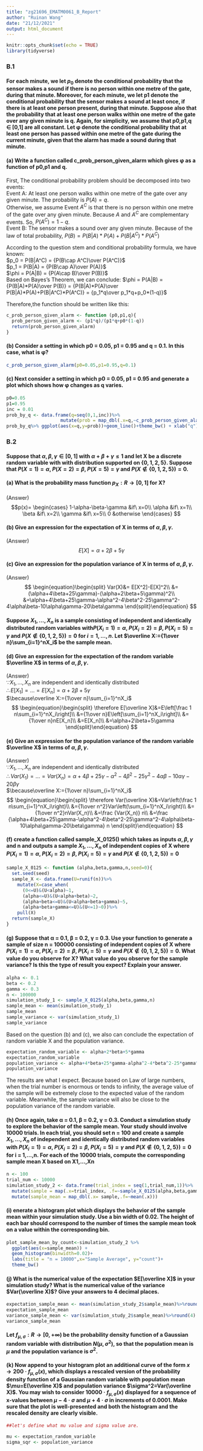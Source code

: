 ```yaml
---
title: "zg21696_EMATM0061_B_Report"
author: "Ruinan Wang"
date: "21/12/2021"
output: html_document
---
```


```r
knitr::opts_chunk$set(echo = TRUE)
library(tidyverse)
```

### B.1
#### For each minute, we let $p_0$ denote the conditional probability that the sensor makes a sound if there is no person within one metre of the gate, during that minute. Moreover, for each minute, we let p1 denote the conditional probability that the sensor makes a sound at least once, if there is at least one person present, during that minute. Suppose also that the probability that at least one person walks within one metre of the gate over any given minute is q. Again, for simplicity, we assume that p0,p1,q ∈ [0,1] are all constant. Let φ denote the conditional probability that at least one person has passed within one metre of the gate during the current minute, given that the alarm has made a sound during that minute.

#### (a) Write a function called c_prob_person_given_alarm which gives φ as a function of p0,p1 and q.

First, The conditional probability problem should be decomposed into two events:  
Event A: At least one person walks within one metre of the gate over any given minute. The probability is $P(A) = q$.  
Otherwise, we assume Event $A^C$ is that there is no person within one metre of the gate over any given minute. Because $A$ and $A^C$ are complementary events. So, $P(A^C) = 1-q$.  
Event B: The sensor makes a sound over any given minute. Because of the law of total probability, $P(B) = P(B|A)*P(A)+P(B|A^C)*P(A^C)$  
 
According to the question stem and conditional probability formula, we have known:  
$p_0 = P(B|A^C) = {P(B\cap A^C)\over P(A^C)}$    
$p_1 = P(B|A) = {P(B\cap A)\over P(A)}$  
$\phi = P(A|B) = {P(A\cap B)\over P(B)}$  
Based on Bayes's Theorem, we can conclude:
$\phi = P(A|B) = {P(B|A)*P(A)\over P(B)} = {P(B|A)*P(A)\over P(B|A)*P(A)+P(B|A^C)*P(A^C)} = {p_1*q\over p_1*q+p_0*(1-q)}$

Therefore,the function should be written like this:
```r
c_prob_person_given_alarm <- function (p0,p1,q){
  prob_person_given_alarm <- (p1*q)/(p1*q+p0*(1-q))
  return(prob_person_given_alarm)
}
```

#### (b) Consider a setting in which p0 = 0.05, p1 = 0.95 and q = 0.1. In this case, what is φ?

```r
c_prob_person_given_alarm(p0=0.05,p1=0.95,q=0.1)
```
#### (c) Next consider a setting in which p0 = 0.05, p1 = 0.95 and generate a plot which shows how φ changes as q varies.

```r
p0=0.05
p1=0.95
inc = 0.01
prob_by_q <- data.frame(q=seq(0,1,inc))%>%
                    mutate(prob = map_dbl(.x=q,~c_prob_person_given_alarm(p0,p1,.x)))
prob_by_q%>% ggplot(aes(x=q,y=prob))+geom_line()+theme_bw() + xlab("q") + ylab("prob_person_given_alarm")
```


### B.2  
#### Suppose that $\alpha ,\beta ,\gamma \in [0, 1]$ with $\alpha +\beta +\gamma ≤ 1$ and let X be a discrete random variable with with distribution supported on $\{0, 1, 2, 5\}$. Suppose that $P (X = 1) = \alpha$, $P(X = 2) = \beta$, $P(X = 5) = \gamma$ and $P(X\notin \{0,1,2,5\}) = 0$.  


#### (a) What is the probability mass function $p_X:R\to [0,1]$ for X?
(Answer)
$$p(x)=
\begin{cases}
1-\alpha-\beta-\gamma &if\ x=0\\
\alpha &if\ x=1\\
\beta &if\ x=2\\
\gamma &if\ x=5\\
0 &otherwise
\end{cases}
$$  

#### (b) Give an expression for the expectation of X in terms of $\alpha, \beta,\gamma$.  
(Answer)
$$E[X] = \alpha+2\beta+5\gamma$$

#### (c) Give an expression for the population variance of X in terms of $\alpha, \beta,\gamma$.  
(Answer)
$$
\begin{equation}\begin{split}
Var(X)&= E[X^2]-E[X]^2\\ 
&=(\alpha+4\beta+25\gamma)-(\alpha+2\beta+5\gamma)^2\\
&=\alpha+4\beta+25\gamma-\alpha^2-4\beta^2-25\gamma^2-4\alpha\beta-10\alpha\gamma-20\beta\gamma
\end{split}\end{equation}
$$  

  

#### Suppose $X_1,...,X_n$ is a sample consisting of independent and identically distributed random variables with$P (X_i = 1) = \alpha$, $P(X_i = 2) = \beta$, $P(X_i = 5) = \gamma$ and $P(X\notin \{0,1,2,5\}) = 0$ for $i=1,...,n$. Let $\overline X:={1\over n}\sum_{i=1}^nX_i$ be the sample mean.

#### (d) Give an expression for the expectation of the random variable $\overline X$ in terms of $\alpha, \beta,\gamma$.
(Answer)  
$\because X_1,...,X_n$ are independent and identically distributed  
$\therefore E[X_1]=...= E[X_n] = \alpha+2\beta+5\gamma$  
$\because\overline X:={1\over n}\sum_{i=1}^nX_i$  
$$
\begin{equation}\begin{split}
\therefore
E[\overline X]&=E\left[\frac 1 n\sum_{i=1}^nX_i\right]\\
&={1\over n}E\left[\sum_{i=1}^nX_i\right]\\
&={1\over n}nE[X_n]\\
&=E[X_n]\\
&=\alpha+2\beta+5\gamma
\end{split}\end{equation}
$$

#### (e) Give an expression for the population variance of the random variable $\overline X$ in terms of $\alpha, \beta,\gamma$.
(Answer)  
$\because X_1,...,X_n$ are independent and identically distributed  
$\therefore Var(X_1)=...= Var(X_n) =\alpha+4\beta+25\gamma-\alpha^2-4\beta^2-25\gamma^2-4\alpha\beta-10\alpha\gamma-20\beta\gamma$  
$\because\overline X:={1\over n}\sum_{i=1}^nX_i$  
$$
\begin{equation}\begin{split}
\therefore
Var(\overline X)&=Var\left(\frac 1 n\sum_{i=1}^nX_i\right)\\
&={1\over n^2}Var\left(\sum_{i=1}^nX_i\right)\\
&={1\over n^2}nVar(X_n)\\
&=\frac {Var(X_n)} n\\
&=\frac {\alpha+4\beta+25\gamma-\alpha^2-4\beta^2-25\gamma^2-4\alpha\beta-10\alpha\gamma-20\beta\gamma} n
\end{split}\end{equation}
$$

#### (f) create a function called sample_X_0125() which takes as inputs $\alpha, \beta,\gamma$ and n and outputs a sample $X_1,...,X_n$ of independent copies of X where $P (X_i = 1) = \alpha$, $P(X_i = 2) = \beta$, $P(X_i = 5) = \gamma$ and $P(X\notin \{0,1,2,5\}) = 0$

```r
sample_X_0125 <- function (alpha,beta,gamma,n,seed=0){
  set.seed(seed)
  sample_X <- data.frame(U=runif(n))%>%
    mutate(X=case_when(
      (0<=U)&(U<alpha)~1,
      (alpha<=U)&(U<alpha+beta)~2,
      (alpha+beta<=U)&(U<alpha+beta+gamma)~5,
      (alpha+beta+gamma<=U)&(U<=1)~0))%>%
    pull(X)
  return(sample_X)
}
```


#### (g) Suppose that α = 0.1, β = 0.2, γ = 0.3. Use your function to generate a sample of size n = 100000 consisting of independent copies of X where $P (X_i = 1) = \alpha$, $P(X_i = 2) = \beta$, $P(X_i = 5) = \gamma$ and $P(X\notin \{0,1,2,5\}) = 0$. What value do you observe for X? What value do you observe for the sample variance? Is this the type of result you expect? Explain your answer.

```r
alpha <- 0.1
beta <- 0.2
gamma <- 0.3
n <- 100000
simulation_study_1 <- sample_X_0125(alpha,beta,gamma,n)
sample_mean <- mean(simulation_study_1)
sample_mean
sample_variance <- var(simulation_study_1)
sample_variance
```
Based on the question (b) and (c), we also can conclude the expectation of random variable X and the population variance.
```r
expectation_random_variable <- alpha+2*beta+5*gamma
expectation_random_variable
population_variance <- alpha+4*beta+25*gamma-alpha^2-4*beta^2-25*gamma^2-4*alpha*beta-10*alpha*gamma-20*beta*gamma
population_variance
```
The results are what I expect. Because based on Law of large numbers, when the trial number is enormous or tends to infinity, the average value of the sample will be extremely close to the expected value of the random variable. Meanwhile, the sample variance will also be close to the population variance of the random variable.


#### (h) Once again, take α = 0.1, β = 0.2, γ = 0.3. Conduct a simulation study to explore the behavior of the sample mean. Your study should involve 10000 trials. In each trial, you should set n = 100 and create a sample $X_1,...,X_n$ of independent and identically distributed random variables with $P (X_i = 1) = \alpha$, $P(X_i = 2) = \beta$, $P(X_i = 5) = \gamma$ and $P(X\notin \{0,1,2,5\}) = 0$ for i = 1,...,n. For each of the 10000 trials, compute the corresponding sample mean X based on X1,...,Xn

```r
n <- 100
trial_num <- 10000
simulation_study_2 <- data.frame(trial_index = seq(1,trial_num,1))%>%
  mutate(sample = map(.x=trial_index, .f=~sample_X_0125(alpha,beta,gamma,n,.x)))%>%
  mutate(sample_mean = map_dbl(.x= sample,.f=~mean(.x)))
```

#### (i) enerate a histogram plot which displays the behavior of the sample mean within your simulation study. Use a bin width of 0.02. The height of each bar should correspond to the number of times the sample mean took on a value within the corresponding bin.

```r
plot_sample_mean_by_count<-simulation_study_2 %>% 
  ggplot(aes(x=sample_mean)) + 
  geom_histogram(binwidth=0.02)+
  labs(title = "n = 10000",x="Sample Average", y="count")+
  theme_bw() 

```

#### (j) What is the numerical value of the expectation $E[\overline X]$ in your simulation study? What is the numerical value of the variance $Var(\overline X)$? Give your answers to 4 decimal places.
```r
expectation_sample_mean <- mean(simulation_study_2$sample_mean)%>%round(4)
expectation_sample_mean
variance_sample_mean <- var(simulation_study_2$sample_mean)%>%round(4)
variance_sample_mean
```



#### Let $f_{\mu,\sigma}:R\to [0,+\infty)$ be the probability density function of a Gaussian random variable with distribution $N(\mu,\sigma^2)$, so that the population mean is $\mu$ and the population variance is $\sigma^2$.

#### (k) Now append to your histogram plot an additional curve of the form $x\to 200·f_{\mu,\sigma}(x)$, which displays a rescaled version of the probability density function of a Gaussian random variable with population mean $\mu=E(\overline X)$ and population variance $\sigma^2=Var(\overline X)$. You may wish to consider $10000·f_{\mu,\sigma}(x)$ displayed for a sequence of x-values between $\mu −4·\sigma$ and $\mu +4·\sigma$ in increments of 0.0001. Make sure that the plot is well-presented and both the histogram and the rescaled density are clearly visible.

```r
##let's define what mu value and sigma value are.

mu <- expectation_random_variable
sigma_sqr <- population_variance



```
